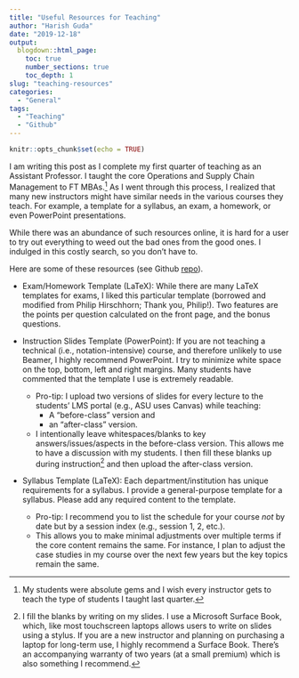 ```yaml
---
title: "Useful Resources for Teaching"
author: "Harish Guda"
date: "2019-12-18"
output:
  blogdown::html_page:
    toc: true
    number_sections: true
    toc_depth: 1
slug: "teaching-resources"
categories: 
  - "General"
tags: 
  - "Teaching"
  - "Github"
---
```


```r
knitr::opts_chunk$set(echo = TRUE)
```

I am writing this post as I complete my first quarter of teaching as an Assistant Professor. I taught the core Operations and Supply Chain Management to FT MBAs.[^1] As I went through this process, I realized that many new instructors might have similar needs in the various courses they teach. For example, a template for a syllabus, an exam, a homework, or even PowerPoint presentations. 

While there was an abundance of such resources online, it is hard for a user to try out everything to weed out the bad ones from the good ones. I indulged in this costly search, so you don't have to. 

Here are some of these resources (see Github [repo](https://github.com/harish-guda/teaching-resources)). 

- Exam/Homework Template (LaTeX): While there are many LaTeX templates for exams, I liked this particular template (borrowed and modified from Philip Hirschhorn; Thank you, Philip!). Two features are the points per question calculated on the front page, and the bonus questions.

- Instruction Slides Template (PowerPoint): If you are not teaching a technical (i.e., notation-intensive) course, and therefore unlikely to use Beamer, I highly recommend PowerPoint. I try to minimize white space on the top, bottom, left and right margins. Many students have commented that the template I use is extremely readable. 
  * Pro-tip: I upload two versions of slides for every lecture to the students' LMS portal (e.g., ASU uses Canvas) while teaching: 
    * A "before-class" version and 
    * an "after-class" version. 
  * I intentionally leave whitespaces/blanks to key answers/issues/aspects in the before-class version. This allows me to have a discussion with my students. I then fill these blanks up during instruction[^2] and then upload the after-class version. 
  
- Syllabus Template (LaTeX): Each department/institution has unique requirements for a syllabus. I provide a general-purpose template for a syllabus. Please add any required content to the template. 
  - Pro-tip: I recommend you to list the schedule for your course *not* by date but by a session index (e.g., session 1, 2, etc.). 
  - This allows you to make minimal adjustments over multiple terms if the core content remains the same. For instance, I plan to adjust the case studies in my course over the next few years but the key topics remain the same. 

[^1]: My students were absolute gems and I wish every instructor gets to teach the type of students I taught last quarter. 
[^2]: I fill the blanks by writing on my slides. I use a Microsoft Surface Book, which, like most touchscreen laptops allows users to write on slides using a stylus. If you are a new instructor and planning on purchasing a laptop for long-term use, I highly recommend a Surface Book. There's an accompanying warranty of two years (at a small premium) which is also something I recommend. 
